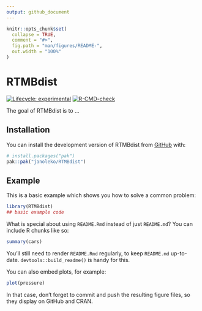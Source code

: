 ```yaml
---
output: github_document
---
```


<!-- README.md is generated from README.Rmd. Please edit that file -->

```r
knitr::opts_chunk$set(
  collapse = TRUE,
  comment = "#>",
  fig.path = "man/figures/README-",
  out.width = "100%"
)
```

# RTMBdist

<!-- badges: start -->
[![Lifecycle: experimental](https://img.shields.io/badge/lifecycle-experimental-orange.svg)](https://lifecycle.r-lib.org/articles/stages.html#experimental)
[![R-CMD-check](https://github.com/janoleko/RTMBdist/actions/workflows/R-CMD-check.yaml/badge.svg)](https://github.com/janoleko/RTMBdist/actions/workflows/R-CMD-check.yaml)
<!-- badges: end -->

The goal of RTMBdist is to ...

## Installation

You can install the development version of RTMBdist from [GitHub](https://github.com/) with:

``` r
# install.packages("pak")
pak::pak("janoleko/RTMBdist")
```

## Example

This is a basic example which shows you how to solve a common problem:

```r
library(RTMBdist)
## basic example code
```

What is special about using `README.Rmd` instead of just `README.md`? You can include R chunks like so:

```r
summary(cars)
```

You'll still need to render `README.Rmd` regularly, to keep `README.md` up-to-date. `devtools::build_readme()` is handy for this.

You can also embed plots, for example:

```r
plot(pressure)
```

In that case, don't forget to commit and push the resulting figure files, so they display on GitHub and CRAN.
